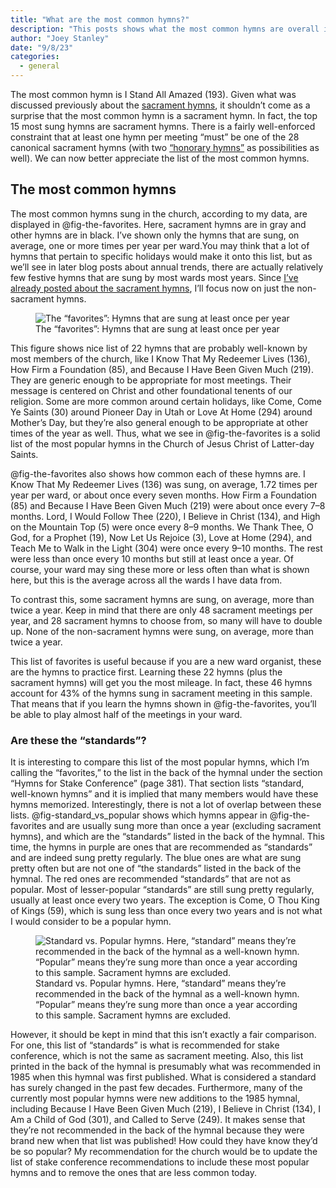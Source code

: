 ```yaml
---
title: "What are the most common hymns?"
description: "This posts shows what the most common hymns are overall in LDS sacrament meetings."
author: "Joey Stanley"
date: "9/8/23"
categories:
  - general
---
```



The most common hymn is <hymn>I Stand All Amazed (193)</hymn>. Given what was discussed previously about the [sacrament hymns](/posts/sacrament.qmd), it shouldn't come as a surprise that the most common hymn is a sacrament hymn. In fact, the top 15 most sung hymns are sacrament hymns. There is a fairly well-enforced constraint that at least one hymn per meeting "must" be one of the 28 canonical sacrament hymns (with two ["honorary hymns"](/posts/sacrament.qmd#non-sacrament-hymns) as possibilities as well). We can now better appreciate the list of the most common hymns.

## The most common hymns

The most common hymns sung in the church, according to my data, are displayed in @fig-the-favorites. Here, sacrament hymns are in gray and other hymns are in black. I've shown only the hymns that are sung, on average, one or more times per year per ward.[You may think that a lot of hymns that pertain to specific holidays would make it onto this list, but as we'll see in later blog posts about annual trends, there are actually relatively few festive hymns that are sung by most wards most years.]{.aside} Since [I've already posted about the sacrament hymns](/posts/sacrament.qmd), I'll focus now on just the non-sacrament hymns.

![The "favorites": Hymns that are sung at least once per year](../images/the_favorites.jpeg){#fig-the-favorites}

This figure shows nice list of 22 hymns that are probably well-known by most members of the church, like <hymn>I Know That My Redeemer Lives (136)</hymn>, <hymn>How Firm a Foundation (85)</hymn>, and <hymn>Because I Have Been Given Much (219)</hymn>. They are generic enough to be appropriate for most meetings. Their message is centered on Christ and other foundational tenents of our religion. Some are more common around certain holidays, like <hymn>Come, Come Ye Saints (30)</hymn> around Pioneer Day in Utah or <hymn>Love At Home (294)</hymn> around Mother's Day, but they're also general enough to be appropriate at other times of the year as well. Thus, what we see in @fig-the-favorites is a solid list of the most popular hymns in the Church of Jesus Christ of Latter-day Saints.

@fig-the-favorites also shows how common each of these hymns are. <hymn>I Know That My Redeemer Lives (136)</hymn> was sung, on average, 1.72 times per year per ward, or about once every seven months. <hymn>How Firm a Foundation (85)</hymn> and <hymn>Because I Have Been Given Much (219)</hymn> were about once every 7--8 months. <hymn>Lord, I Would Follow Thee (220)</hymn>, <hymn>I Believe in Christ (134)</hymn>, and <hymn>High on the Mountain Top (5)</hymn> were once every 8--9 months. <hymn>We Thank Thee, O God, for a Prophet (19)</hymn>, <hymn>Now Let Us Rejoice (3)</hymn>, <hymn>Love at Home (294)</hymn>, and <hymn>Teach Me to Walk in the Light (304)</hymn> were once every 9--10 months. The rest were less than once every 10 months but still at least once a year. Of course, your ward may sing these more or less often than what is shown here, but this is the average across all the wards I have data from.

To contrast this, some sacrament hymns are sung, on average, more than twice a year. Keep in mind that there are only 48 sacrament meetings per year, and 28 sacrament hymns to choose from, so many will have to double up. None of the non-sacrament hymns were sung, on average, more than twice a year. 

This list of favorites is useful because if you are a new ward organist, these are the hymns to practice first. Learning these 22 hymns (plus the sacrament hymns) will get you the most mileage. In fact, these 46 hymns account for 43% of the hymns sung in sacrament meeting in this sample. That means that if you learn the hymns shown in @fig-the-favorites, you'll be able to play almost half of the meetings in your ward.

### Are these the "standards"?

It is interesting to compare this list of the most popular hymns, which I'm calling the "favorites," to the list in the back of the hymnal under the section "Hymns for Stake Conference" (page 381). That section lists "standard, well-known hymns" and it is implied that many members would have these hymns memorized. Interestingly, there is not a lot of overlap between these lists.  @fig-standard_vs_popular shows which hymns appear in @fig-the-favorites and are usually sung more than once a year (excluding sacrament hymns), and which are the "standards" listed in the back of the hymnal. This time, the hymns in purple are ones that are recommended as "standards" and are indeed sung pretty regularly. The blue ones are what are sung pretty often but are not one of "the standards" listed in the back of the hymnal. The red ones are recommended "standards" that are not as popular. Most of lesser-popular "standards" are still sung pretty regularly, usually at least once every two years. The exception is <hymn>Come, O Thou King of Kings (59)</hymn>, which is sung less than once every two years and is not what I would consider to be a popular hymn.

![Standard vs. Popular hymns. Here, "standard" means they're recommended in the back of the hymnal as a well-known hymn. "Popular" means they're sung more than once a year according to this sample. Sacrament hymns are excluded.](../images/standard_vs_popular.jpeg){#fig-standard_vs_popular}


However, it should be kept in mind that this isn't exactly a fair comparison. For one, this list of "standards" is what is recommended for stake conference, which is not the same as sacrament meeting. Also, this list printed in the back of the hymnal is presumably what was recommended in 1985 when this hymnal was first published. What is considered a standard has surely changed in the past few decades. Furthermore, many of the currently most popular hymns were new additions to the 1985 hymnal, including <hymn>Because I Have Been Given Much (219)</hymn>, <hymn>I Believe in Christ (134)</hymn>, <hymn>I Am a Child of God (301)</hymn>, and <hymn>Called to Serve (249)</hymn>. It makes sense that they're not recommended in the back of the hymnal because they were brand new when that list was published! How could they have know they'd be so popular? My recommendation for the church would be to update the list of stake conference recommendations to include these most popular hymns and to remove the ones that are less common today. 


